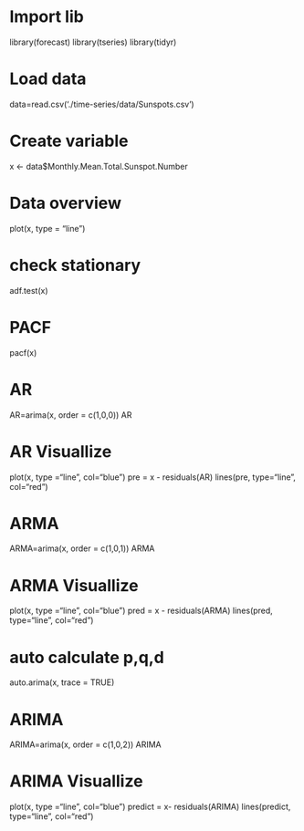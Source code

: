 # Import lib
library(forecast)
library(tseries)
library(tidyr)

# Load data
data=read.csv('./time-series/data/Sunspots.csv')

# Create variable
x <- data$Monthly.Mean.Total.Sunspot.Number

# Data overview
plot(x, type = "line")

# check stationary
adf.test(x)

# PACF 
pacf(x)

# AR
AR=arima(x, order = c(1,0,0))
AR

# AR Visuallize
plot(x, type ="line", col="blue")
pre = x - residuals(AR)
lines(pre, type="line", col="red")

# ARMA
ARMA=arima(x, order = c(1,0,1))
ARMA

# ARMA Visuallize
plot(x, type ="line", col="blue")
pred = x - residuals(ARMA)
lines(pred, type="line", col="red")

# auto calculate p,q,d
auto.arima(x, trace = TRUE)

# ARIMA
ARIMA=arima(x, order = c(1,0,2))
ARIMA

# ARIMA Visuallize
plot(x, type ="line", col="blue")
predict = x- residuals(ARIMA)
lines(predict, type="line", col="red")
